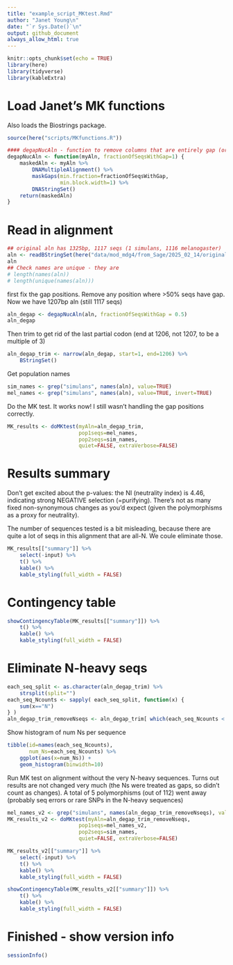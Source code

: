 ```yaml
---
title: "example_script_MKtest.Rmd"
author: "Janet Young\n"
date: "`r Sys.Date()`\n"
output: github_document
always_allow_html: true
---
```


```r
knitr::opts_chunk$set(echo = TRUE)
library(here)
library(tidyverse)
library(kableExtra)
```

# Load Janet's MK functions

Also loads the Biostrings package. 

```r
source(here("scripts/MKfunctions.R"))

#### degapNucAln - function to remove columns that are entirely gap (or can use fractionOfSeqsWithGap to relax requirements of how many seqs have gap)
degapNucAln <- function(myAln, fractionOfSeqsWithGap=1) {
    maskedAln <- myAln %>% 
        DNAMultipleAlignment() %>% 
        maskGaps(min.fraction=fractionOfSeqsWithGap, 
                 min.block.width=1) %>% 
        DNAStringSet()
    return(maskedAln)
}
```

# Read in alignment

```r
## original aln has 1325bp, 1117 seqs (1 simulans, 1116 melanogaster)
aln <- readBStringSet(here("data/mod_mdg4/from_Sage/2025_02_14/originals/modmdg4_alignment.fasta"))
aln
## Check names are unique - they are
# length(names(aln))
# length(unique(names(aln)))
```


first fix the gap positions. Remove any position where >50% seqs have gap. Now we have 1207bp aln (still 1117 seqs)

```r
aln_degap <- degapNucAln(aln, fractionOfSeqsWithGap = 0.5)
aln_degap
```


Then trim to get rid of the last partial codon (end at 1206, not 1207, to be a multiple of 3)

```r
aln_degap_trim <- narrow(aln_degap, start=1, end=1206) %>% 
    BStringSet()
```



Get population names

```r
sim_names <- grep("simulans", names(aln), value=TRUE)
mel_names <- grep("simulans", names(aln), value=TRUE, invert=TRUE)
```

Do the MK test. It works now!  I still wasn't handling the gap positions correctly.

```r
MK_results <- doMKtest(myAln=aln_degap_trim, 
                       pop1seqs=mel_names,
                       pop2seqs=sim_names,
                       quiet=FALSE, extraVerbose=FALSE)
```


# Results summary

Don't get excited about the p-values: the NI (neutrality index) is 4.46, indicating strong NEGATIVE selection (=purifying).  There's not as many fixed non-synonymous changes as you'd expect (given the polymorphisms as a proxy for neutrality).

The number of sequences tested is a bit misleading, because there are quite a lot of seqs in this alignment that are all-N.  We coule eliminate those.

```r
MK_results[["summary"]] %>% 
    select(-input) %>% 
    t() %>% 
    kable() %>% 
    kable_styling(full_width = FALSE)
```

# Contingency table

```r
showContingencyTable(MK_results[["summary"]]) %>% 
    t() %>% 
    kable() %>% 
    kable_styling(full_width = FALSE)
```

# Eliminate N-heavy seqs

```r
each_seq_split <- as.character(aln_degap_trim) %>% 
    strsplit(split="") 
each_seq_Ncounts <- sapply( each_seq_split, function(x) {
    sum(x=="N")
} )
aln_degap_trim_removeNseqs <- aln_degap_trim[ which(each_seq_Ncounts < 100) ]
```

Show histogram of num Ns per sequence

```r
tibble(id=names(each_seq_Ncounts),
       num_Ns=each_seq_Ncounts) %>% 
    ggplot(aes(x=num_Ns)) +
    geom_histogram(binwidth=10)
```

Run MK test on alignment without the very N-heavy sequences. Turns out results are not changed very much (the Ns were treated as gaps, so didn't count as changes). A total of 5 polymorphisms (out of 112) went away (probably seq errors or rare SNPs in the N-heavy sequences)

```r
mel_names_v2 <- grep("simulans", names(aln_degap_trim_removeNseqs), value=TRUE, invert=TRUE)
MK_results_v2 <- doMKtest(myAln=aln_degap_trim_removeNseqs, 
                       pop1seqs=mel_names_v2,
                       pop2seqs=sim_names,
                       quiet=FALSE, extraVerbose=FALSE)
```


```r
MK_results_v2[["summary"]] %>% 
    select(-input) %>% 
    t() %>% 
    kable() %>% 
    kable_styling(full_width = FALSE)
```



```r
showContingencyTable(MK_results_v2[["summary"]]) %>% 
    t() %>% 
    kable() %>% 
    kable_styling(full_width = FALSE)
```

# Finished - show version info

```r
sessionInfo()
```



